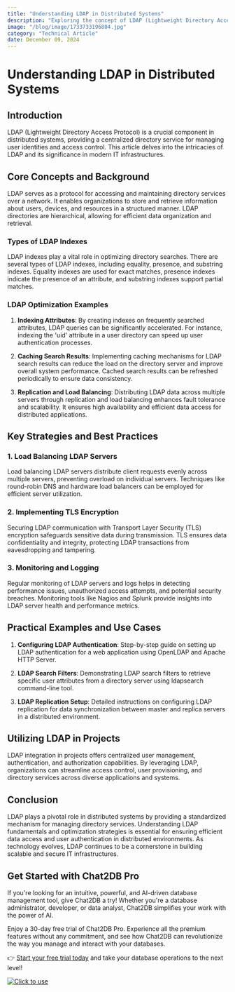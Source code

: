 ```yaml
---
title: "Understanding LDAP in Distributed Systems"
description: "Exploring the concept of LDAP (Lightweight Directory Access Protocol) and its role in distributed systems."
image: "/blog/image/1733733196804.jpg"
category: "Technical Article"
date: December 09, 2024
---
```


# Understanding LDAP in Distributed Systems


<Authors date="December 09, 2024">
  <Author name="Ethan Clarke" link="https://chat2db.ai" />
</Authors>

## Introduction
LDAP (Lightweight Directory Access Protocol) is a crucial component in distributed systems, providing a centralized directory service for managing user identities and access control. This article delves into the intricacies of LDAP and its significance in modern IT infrastructures.

## Core Concepts and Background
LDAP serves as a protocol for accessing and maintaining directory services over a network. It enables organizations to store and retrieve information about users, devices, and resources in a structured manner. LDAP directories are hierarchical, allowing for efficient data organization and retrieval.

### Types of LDAP Indexes
LDAP indexes play a vital role in optimizing directory searches. There are several types of LDAP indexes, including equality, presence, and substring indexes. Equality indexes are used for exact matches, presence indexes indicate the presence of an attribute, and substring indexes support partial matches.

### LDAP Optimization Examples
1. **Indexing Attributes**: By creating indexes on frequently searched attributes, LDAP queries can be significantly accelerated. For instance, indexing the 'uid' attribute in a user directory can speed up user authentication processes.

2. **Caching Search Results**: Implementing caching mechanisms for LDAP search results can reduce the load on the directory server and improve overall system performance. Cached search results can be refreshed periodically to ensure data consistency.

3. **Replication and Load Balancing**: Distributing LDAP data across multiple servers through replication and load balancing enhances fault tolerance and scalability. It ensures high availability and efficient data access for distributed applications.

## Key Strategies and Best Practices
### 1. Load Balancing LDAP Servers
Load balancing LDAP servers distribute client requests evenly across multiple servers, preventing overload on individual servers. Techniques like round-robin DNS and hardware load balancers can be employed for efficient server utilization.

### 2. Implementing TLS Encryption
Securing LDAP communication with Transport Layer Security (TLS) encryption safeguards sensitive data during transmission. TLS ensures data confidentiality and integrity, protecting LDAP transactions from eavesdropping and tampering.

### 3. Monitoring and Logging
Regular monitoring of LDAP servers and logs helps in detecting performance issues, unauthorized access attempts, and potential security breaches. Monitoring tools like Nagios and Splunk provide insights into LDAP server health and performance metrics.

## Practical Examples and Use Cases
1. **Configuring LDAP Authentication**: Step-by-step guide on setting up LDAP authentication for a web application using OpenLDAP and Apache HTTP Server.

2. **LDAP Search Filters**: Demonstrating LDAP search filters to retrieve specific user attributes from a directory server using ldapsearch command-line tool.

3. **LDAP Replication Setup**: Detailed instructions on configuring LDAP replication for data synchronization between master and replica servers in a distributed environment.

## Utilizing LDAP in Projects
LDAP integration in projects offers centralized user management, authentication, and authorization capabilities. By leveraging LDAP, organizations can streamline access control, user provisioning, and directory services across diverse applications and systems.

## Conclusion
LDAP plays a pivotal role in distributed systems by providing a standardized mechanism for managing directory services. Understanding LDAP fundamentals and optimization strategies is essential for ensuring efficient data access and user authentication in distributed environments. As technology evolves, LDAP continues to be a cornerstone in building scalable and secure IT infrastructures.

## Get Started with Chat2DB Pro

If you're looking for an intuitive, powerful, and AI-driven database management tool, give Chat2DB a try! Whether you're a database administrator, developer, or data analyst, Chat2DB simplifies your work with the power of AI.

Enjoy a 30-day free trial of Chat2DB Pro. Experience all the premium features without any commitment, and see how Chat2DB can revolutionize the way you manage and interact with your databases.

👉 [Start your free trial today](https://chat2db.ai/pricing) and take your database operations to the next level!


[![Click to use](/image/blog/bg/chat2db.jpg)](https://chat2db.ai/)
